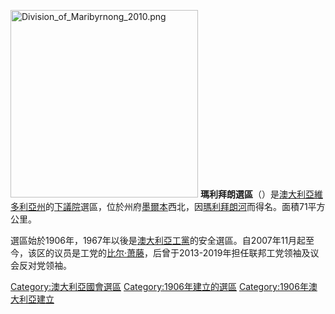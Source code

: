 [[File:Division_of_Maribyrnong_2010.png|300px]]
'''瑪利拜朗選區'''（{{lang-en|Division of Maribyrnong}}）是[[澳大利亞|澳大利亞]][[維多利亞州|維多利亞州]]的[[澳大利亞下議院|下議院]]選區，位於州府[[墨爾本|墨爾本]]西北，因[[瑪利拜朗河|瑪利拜朗河]]而得名。面積71平方公里。

選區始於1906年，1967年以後是[[澳大利亞工黨|澳大利亞工黨]]的安全選區。自2007年11月起至今，该区的议员是工党的[[比尔·萧藤|比尔·萧藤]]，后曾于2013-2019年担任联邦工党领袖及议会反对党领袖。

{{DEFAULTSORT:Maribyrnong}}
[[Category:澳大利亞國會選區|Category:澳大利亞國會選區]]
[[Category:1906年建立的選區|Category:1906年建立的選區]]
[[Category:1906年澳大利亞建立|Category:1906年澳大利亞建立]]